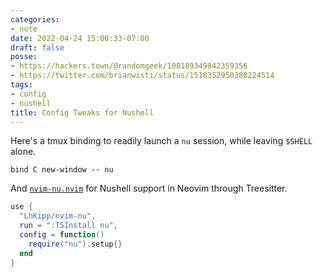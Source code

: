 ```yaml
---
categories:
- note
date: 2022-04-24 15:00:33-07:00
draft: false
posse:
- https://hackers.town/@randomgeek/108189349842359356
- https://twitter.com/brianwisti/status/1518352950380224514
tags:
- config
- nushell
title: Config Tweaks for Nushell
---
```


Here's a tmux binding to readily launch a `nu` session, while leaving `$SHELL` alone.

```
bind C new-window -- nu
```

And [`nvim-nu.nvim`][nvim-nu] for Nushell support in Neovim through Treesitter.

```lua
use {
  "LhKipp/nvim-nu",
  run = ":TSInstall nu",
  config = function()
    require("nu").setup{}
  end
}
```

[nvim-nu]: https://github.com/LhKipp/nvim-nu
